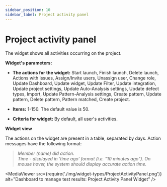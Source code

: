 ```yaml
---
sidebar_position: 10
sidebar_label: Project activity panel
---
```


# Project activity panel

The widget shows all activities occurring on the project.

**Widget's parameters:**

- **The actions for the widget:** Start launch, Finish launch, Delete launch, Actions with issues, Assign/Invite users, Unassign user, Change role, Update Dashboard, Update widget, Update Filter, Update integration, Update project settings, Update Auto-Analysis settings, Update defect types, Import, Update Pattern-Analysis settings, Create pattern, Update pattern, Delete pattern, Pattern matched, Create project.

- **Items:** 1-150. The default value is 50.

- **Criteria for widget:** By default, all user's activities.

**Widget view**

The actions on the widget are present in a table, separated by days. Action messages have the following format:

>   *Member (name) did action.*  
>   *Time - displayed in 'time ago' format (i.e. "10 minutes ago"). On mouse hover, the system should display accurate action time.*

<MediaViewer src={require('./img/widget-types/ProjectActivityPanel.png')} alt="Dashboard to manage test results: Project Activity Panel Widget" />

<MediaViewer src="https://youtu.be/8njOHQ4Xy2s" alt="How to create Project Activity Panel widget in our test automation results dashboard " type="video" />
